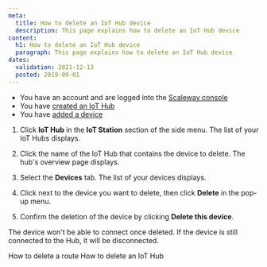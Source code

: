 ```yaml
---
meta:
  title: How to delete an IoT Hub device
  description: This page explains how to delete an IoT Hub device
content:
  h1: How to delete an IoT Hub device
  paragraph: This page explains how to delete an IoT Hub device
dates:
  validation: 2021-12-13
  posted: 2019-09-01
---
```


<Message type="requirement">

- You have an account and are logged into the [Scaleway console](https://console.scaleway.com)
- You have [created an IoT Hub](/iot/iot-hub/how-to/create-hub)
- You have [added a device](/iot/iot-hub/how-to/add-device)

</Message>

1. Click **IoT Hub** in the **IoT Station** section of the side menu. The list of your IoT Hubs displays.

2. Click the name of the IoT Hub that contains the device to delete. The hub's overview page displays. 

3. Select the **Devices** tab. The list of your devices displays.

4. Click <Icon name="more" /> next to the device you want to delete, then click **Delete** in the pop-up menu.

5. Confirm the deletion of the device by clicking **Delete this device**.

<Message type="important">

The device won't be able to connect once deleted. If the device is still connected to the Hub, it will be disconnected.

</Message>

<Navigation title="See Also">
  <PreviousButton to="/iot/iot-hub/how-to/delete-route/">How to delete a route</PreviousButton>
  <NextButton to="/iot/iot-hub/how-to/delete-hub/">How to delete an IoT Hub</NextButton>
</Navigation>
